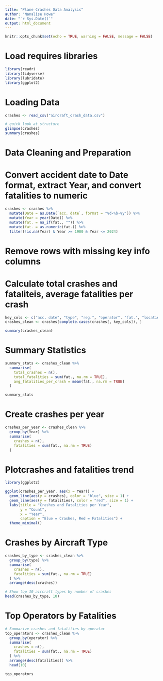 ---
title: "Plane Crashes Data Analysis"
author: "Nanalise Howe"
date: "`r Sys.Date()`"
output: html_document
---


```{r setup, include=FALSE}
knitr::opts_chunk$set(echo = TRUE, warning = FALSE, message = FALSE)
```

# Load requires libraries

```{r}
library(readr)
library(tidyverse)
library(lubridate)
library(ggplot2)
```


# Loading Data
```{r}
crashes <- read_csv("aircraft_crash_data.csv")

# quick look at structure
glimpse(crashes)
summary(crashes)
```


# Data Cleaning and Preparation
# Convert accident date to Date format, extract Year, and convert fatalities to numeric
```{r}
crashes <- crashes %>%
  mutate(Date = as.Date(`acc. date`, format = "%d-%b-%y")) %>%
  mutate(Year = year(Date)) %>%
  mutate(fat. = na_if(fat., "")) %>%
  mutate(fat. = as.numeric(fat.)) %>%
  filter(!is.na(Year) & Year >= 1900 & Year <= 2024)
```


# Remove rows with missing key info columns
# Calculate total crashes and fataliteis, average fatalities per crash

```{r}
key_cols <- c("acc. date", "type", "reg.", "operator", "fat.", "location", "dmg")
crashes_clean <- crashes[complete.cases(crashes[, key_cols]), ]

summary(crashes_clean)
```

# Summary Statistics

```{r}
summary_stats <- crashes_clean %>%
  summarise(
    total_crashes = n(),
    total_fatalities = sum(fat., na.rm = TRUE),
    avg_fatalities_per_crash = mean(fat., na.rm = TRUE)
  )

summary_stats
```


# Create crashes per year

```{r}
crashes_per_year <- crashes_clean %>%
  group_by(Year) %>%
  summarise(
    crashes = n(),
    fatalities = sum(fat., na.rm = TRUE)
  )

```

# Plotcrashes and fatalities trend

```{r}

library(ggplot2)

ggplot(crashes_per_year, aes(x = Year)) +
  geom_line(aes(y = crashes), color = "blue", size = 1) +
  geom_line(aes(y = fatalities), color = "red", size = 1) +
  labs(title = "Crashes and Fatalities per Year",
       y = "Count",
       x = "Year",
       caption = "Blue = Crashes, Red = Fatalities") +
  theme_minimal()

```

# Crashes by Aircraft Type
```{r}
crashes_by_type <- crashes_clean %>%
  group_by(type) %>%
  summarise(
    crashes = n(),
    fatalities = sum(fat., na.rm = TRUE)
  ) %>%
  arrange(desc(crashes))

# Show top 10 aircraft types by number of crashes
head(crashes_by_type, 10)
```
# Top Operators by Fatalities
```{r}
# Summarize crashes and fatalities by operator
top_operators <- crashes_clean %>%
  group_by(operator) %>%
  summarise(
    crashes = n(),
    fatalities = sum(fat., na.rm = TRUE)
  ) %>%
  arrange(desc(fatalities)) %>%
  head(10)

top_operators

```

